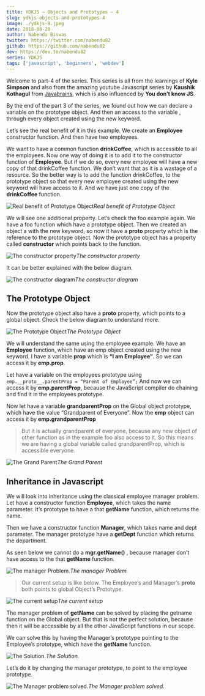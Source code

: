 ```yaml
---
title: YDKJS — Objects and Prototypes — 4
slug: ydkjs-objects-and-prototypes-4
image: ./ydkjs-9.jpeg
date: 2018-08-20
author: Nabendu Biswas
twitter: https://twitter.com/nabendu82
github: https://github.com/nabendu82
dev: https://dev.to/nabendu82
series: YDKJS
tags: ['javascript', 'beginners', 'webdev']
---
```


Welcome to part-4 of the series. This series is all from the learnings of **Kyle Simpson** and also from the amazing youtube Javascript series by **Kaushik Kothagul** from [Javabrains](https://www.youtube.com/user/koushks/playlists?view=50&shelf_id=1&sort=dd), which is also influenced by **You don’t know JS**.

By the end of the part 3 of the series, we found out how we can declare a variable on the prototype object. And then an access to the variable , through every object created using the new keyword.

Let’s see the real benefit of it in this example. We create an **Employee** constructor function. And then have two employees.

We want to have a common function **drinkCoffee**, which is accessible to all the employees. Now one way of doing it is to add it to the constructor function of **Employee**. But if we do so, every new employee will have a new copy of that drinkCoffee function. We don’t want that as it is a wastage of a resource. So the better way is to add the function drinkCoffee, to the prototype object so that every new employee created using the new keyword will have access to it. And we have just one copy of the **drinkCoffee** function.

![Real benefit of Prototype Object](https://ik.imagekit.io/thewebdev/YDKJS/9/1_n5xR5cxL2e.png)*Real benefit of Prototype Object*

We will see one additional property. Let’s check the foo example again. We have a foo function which have a prototype object. Then we created an object a with the new keyword, so now it have a **__proto__** property which is the reference to the prototype object.
Now the prototype object has a property called **constructor** which points back to the function.

![The constructor property](https://ik.imagekit.io/thewebdev/YDKJS/9/2_Lf6j3MVFu.png)*The constructor property*

It can be better explained with the below diagram.

![The constructor diagram](https://ik.imagekit.io/thewebdev/YDKJS/9/3_ByClAg7i6p.png)*The constructor diagram*

## The Prototype Object

Now the prototype object also have a **__proto__** property, which points to a global object. Check the below diagram to understand more.

![The Prototype Object](https://ik.imagekit.io/thewebdev/YDKJS/9/4_elA-tc1pEU.png)*The Prototype Object*

We will understand the same using the employee example. We have an **Employee** function, which have an emp object created using the new keyword. I have a variable **prop** which is **“I am Employee”**. So we can access it by **emp.prop**.

Let have a variable on the employees prototype using `emp.__proto__.parentProp = “Parent of Employee”;`
And now we can access it by **emp.parentProp**, because the JavaScript compiler do chaining and find it in the employees prototype.

Now let have a variable **grandparentProp** on the Global object prototype, which have the value “Grandparent of Everyone”. Now the **emp** object can access it by **emp.grandparentProp**
> But it is actually grandparent of everyone, because any new object of other function as in the example foo also access to it. So this means we are having a global variable called grandparentProp, which is accessible everyone.

![The Grand Parent](https://ik.imagekit.io/thewebdev/YDKJS/9/5_aEXhGHUvEV.png)*The Grand Parent*

## Inheritance in Javascript

We will look into inheritance using the classical employee manager problem. Let have a constructor function **Employee**, which takes the name parameter. It’s prototype to have a that **getName** function, which returns the name.

Then we have a constructor function **Manager**, which takes name and dept parameter. The manager prototype have a **getDept** function which returns the department.

As seen below we cannot do a **mgr.getName()** , because manager don’t have access to the that **getName** function.

![The manager Problem.](https://ik.imagekit.io/thewebdev/YDKJS/9/6_vBATwlQyn.png)*The manager Problem.*
> Our current setup is like below. The Employee’s and Manager’s __proto__ both points to global Object’s Prototype.

![The current setup](https://ik.imagekit.io/thewebdev/YDKJS/9/7_trnioqGo1R.png)*The current setup*

The manager problem of **getName** can be solved by placing the getname function on the Global object. But that is not the perfect solution, because then it will be accessible by all the other JavaScript functions in our scope.

We can solve this by having the Manager’s prototype pointing to the Employee’s prototype, which have the **getName** function.

![The Solution.](https://ik.imagekit.io/thewebdev/YDKJS/9/8_UmbnnhfRUe.png)*The Solution.*

Let’s do it by changing the manager prototype, to point to the employee prototype.

![The Manager problem solved.](https://ik.imagekit.io/thewebdev/YDKJS/9/9_WB--xac7H9.png)*The Manager problem solved.*
